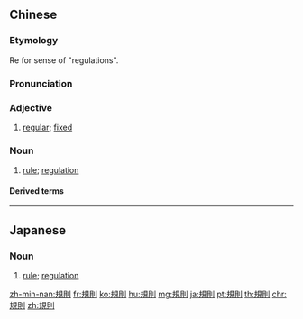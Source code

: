 {{also|规则}}
==Chinese==
{{zh-forms|s=规则}}

===Etymology===
Re{{borrowing|zh|ja|-|nocap=1}} {{ja-r|規則|きそく}} for sense of "regulations".

===Pronunciation===
{{zh-pron
|m=guīzé
|ma=Zh-guizé.ogg
|c=kwai1 zak1
|h=pfs=kûi-chet
|mn=kui-chek
|cat=a,n
}}

===Adjective===
{{zh-adj}}

# [[regular]]; [[fixed]]

===Noun===
{{zh-noun}}

# [[rule]]; [[regulation]] {{zh-mw|m:條}}

====Derived terms====
{{zh-der|規章|潛規則}}

{{zh-cat|Intermediate}}

----

==Japanese==
{{ja-kanjitab|き|そく|yomi=on}}

===Noun===
{{ja-noun|きそく}}

# [[rule]]; [[regulation]]

[[zh-min-nan:規則]]
[[fr:規則]]
[[ko:規則]]
[[hu:規則]]
[[mg:規則]]
[[ja:規則]]
[[pt:規則]]
[[th:規則]]
[[chr:規則]]
[[zh:規則]]